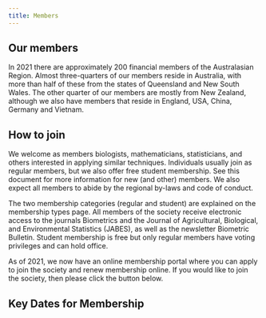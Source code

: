 ```yaml
---
title: Members
---
```


## Our members

In 2021 there are approximately 200 financial members of the Australasian Region. Almost three-quarters of our members reside in Australia, with more than half of these from the states of Queensland and New South Wales. The other quarter of our members are mostly from New Zealand, although we also have members that reside in England, USA, China, Germany and Vietnam.

## How to join

We welcome as members biologists, mathematicians, statisticians, and others interested in applying similar techniques. Individuals usually join as regular members, but we also offer free student membership. See this document for more information for new (and other) members. We also expect all members to abide by the regional by-laws and code of conduct.

The two membership categories (regular and student) are explained on the membership types page. All members of the society receive electronic access to the journals Biometrics and the Journal of Agricultural, Biological, and Environmental Statistics (JABES), as well as the newsletter Biometric Bulletin. Student membership is free but only regular members have voting privileges and can hold office.

As of 2021, we now have an online membership portal where you can apply to join the society and renew membership online. If you would like to join the society, then please click the button below.


## Key Dates for Membership



